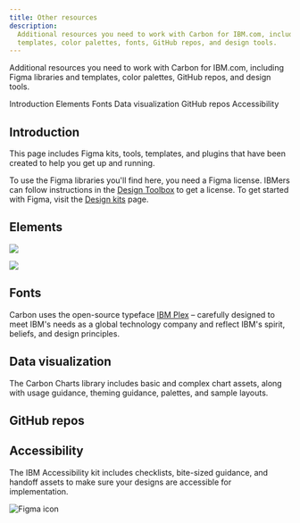 ```yaml
---
title: Other resources
description:
  Additional resources you need to work with Carbon for IBM.com, including Figma libraries and
  templates, color palettes, fonts, GitHub repos, and design tools.
---
```


<PageDescription>

Additional resources you need to work with Carbon for IBM.com, including Figma libraries and
templates, color palettes, GitHub repos, and design tools.

</PageDescription>

<AnchorLinks>
  <AnchorLink>Introduction</AnchorLink>
  <AnchorLink>Elements</AnchorLink>
  <AnchorLink>Fonts</AnchorLink>
  <AnchorLink>Data visualization</AnchorLink>
  <AnchorLink>GitHub repos</AnchorLink>
  <AnchorLink>Accessibility</AnchorLink>

</AnchorLinks>

## Introduction

This page includes Figma kits, tools, templates, and plugins that have been
created to help you get up and running.

To use the Figma libraries you'll find here, you need a Figma license. IBMers
can follow instructions in the
[Design Toolbox](https://w3.ibm.com/design/toolbox/?_ga=2.66930222.1444443535.1682545160-2098201107.1682093352#/ui-design-tools/figma/README)
to get a license. To get started with Figma, visit the
[Design kits](/designing/kits/figma) page.

## Elements

<Row className="resource-card-group">
<Column colLg={4} colMd={4} noGutterSm>
  <ResourceCard
    subTitle="IBM Icons"
    href="https://www.figma.com/file/J5c0d85dSJn9JnBhSYYLmD/Icons---IBM-Design-Language?node-id=129%3A2"
    actionIcon="launch">
    <MdxIcon name="figma" />
  </ResourceCard>
</Column>
<Column colLg={4} colMd={4} noGutterSm>
  <ResourceCard
    subTitle="IBM Pictograms"
    href="https://www.figma.com/file/PkUl9UBuvA41GPpyl84NBc/Pictograms---IBM-Design-Language"
    actionIcon="launch">
    <MdxIcon name="figma" />
  </ResourceCard>
</Column>
<Column colLg={4} colMd={4} noGutterSm>
  <ResourceCard
    subTitle="IBM Design Language Color Palette"
    href="https://www.figma.com/file/Gvwx2RnAZzDKTjVuC5xOlO/Color-Styles---IBM-Design-Language?node-id=129%3A2"
    actionIcon="launch">
    <MdxIcon name="figma" />
  </ResourceCard>
</Column>
<Column colLg={4} colMd={4} noGutterSm>
  <ResourceCard
    subTitle="Carbon v11 Text Styles"
    href="https://www.figma.com/file/rK06GY6bvEfokuzrFGdtWB/(v11)-Text-Styles---IBM-Design-Language?node-id=129%3A2"
    actionIcon="launch">
    <MdxIcon name="figma" />
  </ResourceCard>
</Column>
<Column colLg={4} colMd={4} noGutterSm>
  <ResourceCard
    subTitle="RGB color palettes (.ase and .clr)"
    href="https://github.com/carbon-design-system/carbon/raw/v10/packages/colors/artifacts/IBM_Colors.zip"
    actionIcon="download">

![](/images/ase.png)

  </ResourceCard>
</Column>
<Column colLg={4} colMd={4} noGutterSm>
  <ResourceCard
    subTitle="Color contrast checker"
    href="https://marijohannessen.github.io/color-contrast-checker/"
    >

![](images/color-contrast-icon.png)

  </ResourceCard>
</Column>
</Row>

## Fonts

Carbon uses the open-source typeface [IBM Plex](https://github.com/ibm/plex) –
carefully designed to meet IBM's needs as a global technology company and
reflect IBM's spirit, beliefs, and design principles.

## Data visualization

The Carbon Charts library includes basic and complex chart assets, along with
usage guidance, theming guidance, palettes, and sample layouts.

<Row className="resource-card-group">

<Column colLg={4} colMd={4} noGutterSm>
  <ResourceCard
    subTitle="Carbon Charts library"
    href="https://www.figma.com/file/tOT3OKhwLm7xObQPy3pHtc/(Alpha)-Carbon-Charts-Library?type=design&node-id=2511-2877&mode=design&t=6DRCuLLwambWGN5P-0"
    actionIcon="launch">
    <MdxIcon name="figma" />
  </ResourceCard>
</Column>
</Row>

## GitHub repos

<Row className="resource-card-group">
<Column colLg={4} colMd={4} noGutterSm>
  <ResourceCard
    subTitle="Carbon design kit"
    href="https://github.com/carbon-design-system/carbon-for-ibm-dotcom-design-kit"
    >

<MdxIcon name="github" />

  </ResourceCard>
</Column>
<Column colLg={4} colMd={4} noGutterSm>
  <ResourceCard
    subTitle="IBM Design Language and Icon Kits"
    href="https://github.com/IBM/design-kit"
    >

<MdxIcon name="github" />

  </ResourceCard>
</Column>
</Row>

## Accessibility

The IBM Accessibility kit includes checklists, bite-sized guidance, and handoff
assets to make sure your designs are accessible for implementation.

<Row className="resource-card-group">

<Column colLg={4} colMd={4} noGutterSm>
  <ResourceCard
    subTitle="IBM Accessibility kit"
    href="https://www.figma.com/file/zJlvN4TRbslRtyjFuxIDom/IBM-Accessibility-Design-Kit?node-id=0%3A1"
    actionIcon="launch">

![Figma icon](./images/figma.svg)

  </ResourceCard>
</Column>
<Column colLg={4} colMd={4} noGutterSm>
  <ResourceCard
    subTitle="Stark accessibility checker"
    href="https://www.figma.com/community/plugin/732603254453395948/Stark"
    actionIcon="launch">
    <MdxIcon name="figma" />
  </ResourceCard>
</Column>
</Row>
